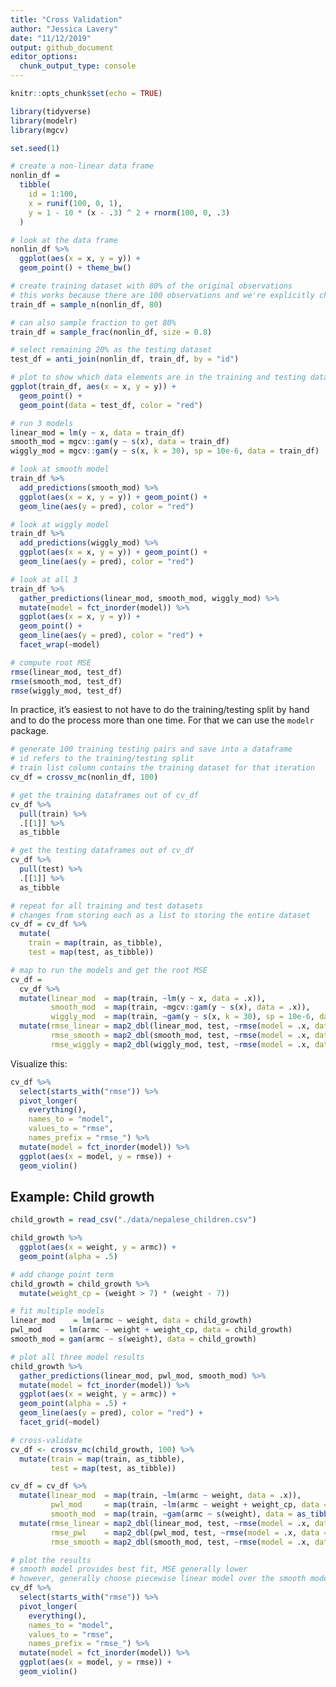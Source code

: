 ```yaml
---
title: "Cross Validation"
author: "Jessica Lavery"
date: "11/12/2019"
output: github_document
editor_options: 
  chunk_output_type: console
---
```


```r
knitr::opts_chunk$set(echo = TRUE)

library(tidyverse)
library(modelr)
library(mgcv)

set.seed(1)
```

```r
# create a non-linear data frame
nonlin_df = 
  tibble(
    id = 1:100,
    x = runif(100, 0, 1),
    y = 1 - 10 * (x - .3) ^ 2 + rnorm(100, 0, .3)
  )

# look at the data frame
nonlin_df %>% 
  ggplot(aes(x = x, y = y)) + 
  geom_point() + theme_bw()
```

```r
# create training dataset with 80% of the original observations
# this works because there are 100 observations and we're explicitly choosing 80, sampling is based on n not %
train_df = sample_n(nonlin_df, 80)

# can also sample fraction to get 80%
train_df = sample_frac(nonlin_df, size = 0.8)

# select remaining 20% as the testing dataset
test_df = anti_join(nonlin_df, train_df, by = "id")

# plot to show which data elements are in the training and testing datasets
ggplot(train_df, aes(x = x, y = y)) + 
  geom_point() + 
  geom_point(data = test_df, color = "red")
```

```r
# run 3 models
linear_mod = lm(y ~ x, data = train_df)
smooth_mod = mgcv::gam(y ~ s(x), data = train_df)
wiggly_mod = mgcv::gam(y ~ s(x, k = 30), sp = 10e-6, data = train_df)

# look at smooth model
train_df %>% 
  add_predictions(smooth_mod) %>% 
  ggplot(aes(x = x, y = y)) + geom_point() + 
  geom_line(aes(y = pred), color = "red")

# look at wiggly model
train_df %>% 
  add_predictions(wiggly_mod) %>% 
  ggplot(aes(x = x, y = y)) + geom_point() + 
  geom_line(aes(y = pred), color = "red")

# look at all 3
train_df %>% 
  gather_predictions(linear_mod, smooth_mod, wiggly_mod) %>% 
  mutate(model = fct_inorder(model)) %>% 
  ggplot(aes(x = x, y = y)) + 
  geom_point() + 
  geom_line(aes(y = pred), color = "red") + 
  facet_wrap(~model)
```

```r
# compute root MSE
rmse(linear_mod, test_df)
rmse(smooth_mod, test_df)
rmse(wiggly_mod, test_df)
```

In practice, it's easiest to not have to do the training/testing split by hand and to do the process more than one time. For that we can use the `modelr` package.

```r
# generate 100 training testing pairs and save into a dataframe
# id refers to the training/testing split
# train list column contains the training dataset for that iteration
cv_df = crossv_mc(nonlin_df, 100) 

# get the training dataframes out of cv_df
cv_df %>% 
  pull(train) %>% 
  .[[1]] %>% 
  as_tibble

# get the testing dataframes out of cv_df
cv_df %>% 
  pull(test) %>% 
  .[[1]] %>% 
  as_tibble

# repeat for all training and test datasets
# changes from storing each as a list to storing the entire dataset
cv_df = cv_df %>% 
  mutate(
    train = map(train, as_tibble),
    test = map(test, as_tibble))

# map to run the models and get the root MSE
cv_df = 
  cv_df %>% 
  mutate(linear_mod  = map(train, ~lm(y ~ x, data = .x)),
         smooth_mod  = map(train, ~mgcv::gam(y ~ s(x), data = .x)),
         wiggly_mod  = map(train, ~gam(y ~ s(x, k = 30), sp = 10e-6, data = .x))) %>% 
  mutate(rmse_linear = map2_dbl(linear_mod, test, ~rmse(model = .x, data = .y)),
         rmse_smooth = map2_dbl(smooth_mod, test, ~rmse(model = .x, data = .y)),
         rmse_wiggly = map2_dbl(wiggly_mod, test, ~rmse(model = .x, data = .y)))
```

Visualize this: 

```r
cv_df %>% 
  select(starts_with("rmse")) %>% 
  pivot_longer(
    everything(),
    names_to = "model", 
    values_to = "rmse",
    names_prefix = "rmse_") %>% 
  mutate(model = fct_inorder(model)) %>% 
  ggplot(aes(x = model, y = rmse)) + 
  geom_violin()
```

## Example: Child growth
```r
child_growth = read_csv("./data/nepalese_children.csv")

child_growth %>% 
  ggplot(aes(x = weight, y = armc)) + 
  geom_point(alpha = .5)

# add change point term
child_growth = child_growth %>% 
  mutate(weight_cp = (weight > 7) * (weight - 7))

# fit multiple models
linear_mod    = lm(armc ~ weight, data = child_growth)
pwl_mod    = lm(armc ~ weight + weight_cp, data = child_growth)
smooth_mod = gam(armc ~ s(weight), data = child_growth)

# plot all three model results
child_growth %>% 
  gather_predictions(linear_mod, pwl_mod, smooth_mod) %>% 
  mutate(model = fct_inorder(model)) %>% 
  ggplot(aes(x = weight, y = armc)) + 
  geom_point(alpha = .5) +
  geom_line(aes(y = pred), color = "red") + 
  facet_grid(~model)
```

```r
# cross-validate
cv_df <- crossv_mc(child_growth, 100) %>% 
  mutate(train = map(train, as_tibble),
         test = map(test, as_tibble))

cv_df = cv_df %>% 
  mutate(linear_mod  = map(train, ~lm(armc ~ weight, data = .x)),
         pwl_mod     = map(train, ~lm(armc ~ weight + weight_cp, data = .x)),
         smooth_mod  = map(train, ~gam(armc ~ s(weight), data = as_tibble(.x)))) %>% 
  mutate(rmse_linear = map2_dbl(linear_mod, test, ~rmse(model = .x, data = .y)),
         rmse_pwl    = map2_dbl(pwl_mod, test, ~rmse(model = .x, data = .y)),
         rmse_smooth = map2_dbl(smooth_mod, test, ~rmse(model = .x, data = .y)))

# plot the results
# smooth model provides best fit, MSE generally lower
# however, generally choose piecewise linear model over the smooth model b/c the interpretation is easier; here the difference in prediction error isn't large enough to move to smooth
cv_df %>% 
  select(starts_with("rmse")) %>% 
  pivot_longer(
    everything(),
    names_to = "model", 
    values_to = "rmse",
    names_prefix = "rmse_") %>% 
  mutate(model = fct_inorder(model)) %>% 
  ggplot(aes(x = model, y = rmse)) + 
  geom_violin()
```


